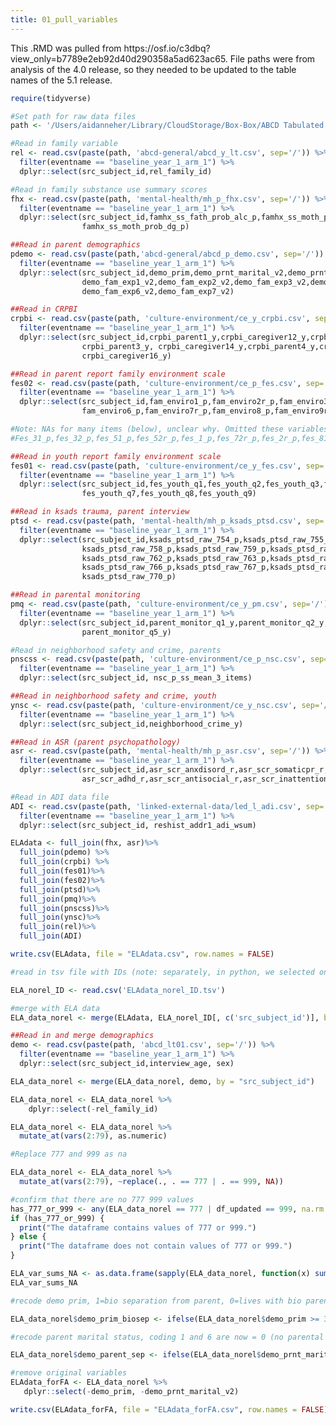 ```yaml
---
title: 01_pull_variables
---
```


This .RMD was pulled from https://osf.io/c3dbq?view_only=b7789e2eb92d40d290358a5ad623ac65. File paths were from analysis of the 4.0 release, so they needed to be updated to the table names of the 5.1 release. 

```r

require(tidyverse)

#Set path for raw data files
path <- '/Users/aidanneher/Library/CloudStorage/Box-Box/ABCD Tabulated Data/5.1/core'
```


```r
#Read in family variable
rel <- read.csv(paste(path, 'abcd-general/abcd_y_lt.csv', sep='/')) %>%
  filter(eventname == "baseline_year_1_arm_1") %>% 
  dplyr::select(src_subject_id,rel_family_id)
```

```r
#Read in family substance use summary scores
fhx <- read.csv(paste(path, 'mental-health/mh_p_fhx.csv', sep='/')) %>%
  filter(eventname == "baseline_year_1_arm_1") %>% 
  dplyr::select(src_subject_id,famhx_ss_fath_prob_alc_p,famhx_ss_moth_prob_alc_p,famhx_ss_fath_prob_dg_p,
                famhx_ss_moth_prob_dg_p)
```

```r
##Read in parent demographics
pdemo <- read.csv(paste(path,'abcd-general/abcd_p_demo.csv', sep='/')) %>%
  filter(eventname == "baseline_year_1_arm_1") %>% 
  dplyr::select(src_subject_id,demo_prim,demo_prnt_marital_v2,demo_prnt_ed_v2,demo_prtnr_ed_v2,demo_comb_income_v2,
                demo_fam_exp1_v2,demo_fam_exp2_v2,demo_fam_exp3_v2,demo_fam_exp4_v2,demo_fam_exp5_v2,
                demo_fam_exp6_v2,demo_fam_exp7_v2)
```

```r
##Read in CRPBI
crpbi <- read.csv(paste(path, 'culture-environment/ce_y_crpbi.csv', sep='/')) %>%
  filter(eventname == "baseline_year_1_arm_1") %>% 
  dplyr::select(src_subject_id,crpbi_parent1_y,crpbi_caregiver12_y,crpbi_parent2_y,crpbi_caregiver13_y,
                crpbi_parent3_y, crpbi_caregiver14_y,crpbi_parent4_y,crpbi_caregiver15_y,crpbi_parent5_y,
                crpbi_caregiver16_y)
```

```r
##Read in parent report family environment scale
fes02 <- read.csv(paste(path, 'culture-environment/ce_p_fes.csv', sep='/')) %>%
  filter(eventname == "baseline_year_1_arm_1") %>% 
  dplyr::select(src_subject_id,fam_enviro1_p,fam_enviro2r_p,fam_enviro3_p,fam_enviro4r_p,fam_enviro5_p,
                fam_enviro6_p,fam_enviro7r_p,fam_enviro8_p,fam_enviro9r_p)

#Note: NAs for many items (below), unclear why. Omitted these variables.
#Fes_31_p,fes_32_p,fes_51_p,fes_52r_p,fes_1_p,fes_72r_p,fes_2r_p,fes_81_p,fes_19_p,fes_29r_p,fes_39_p,fes_42_p,fes_49r_p,fes_59_p,fes_69_p, fes_79r_p,fes_9_p
```

```r
##Read in youth report family environment scale
fes01 <- read.csv(paste(path, 'culture-environment/ce_y_fes.csv', sep='/')) %>%
  filter(eventname == "baseline_year_1_arm_1") %>% 
  dplyr::select(src_subject_id,fes_youth_q1,fes_youth_q2,fes_youth_q3,fes_youth_q4,fes_youth_q5,fes_youth_q6,
                fes_youth_q7,fes_youth_q8,fes_youth_q9)
```

```r
##Read in ksads trauma, parent interview
ptsd <- read.csv(paste(path, 'mental-health/mh_p_ksads_ptsd.csv', sep='/')) %>%
  filter(eventname == "baseline_year_1_arm_1") %>% 
  dplyr::select(src_subject_id,ksads_ptsd_raw_754_p,ksads_ptsd_raw_755_p,ksads_ptsd_raw_756_p,ksads_ptsd_raw_757_p,
                ksads_ptsd_raw_758_p,ksads_ptsd_raw_759_p,ksads_ptsd_raw_760_p,ksads_ptsd_raw_761_p,
                ksads_ptsd_raw_762_p,ksads_ptsd_raw_763_p,ksads_ptsd_raw_764_p,ksads_ptsd_raw_765_p,
                ksads_ptsd_raw_766_p,ksads_ptsd_raw_767_p,ksads_ptsd_raw_768_p,ksads_ptsd_raw_769_p,
                ksads_ptsd_raw_770_p)
```

```r
##Read in parental monitoring
pmq <- read.csv(paste(path, 'culture-environment/ce_y_pm.csv', sep='/')) %>%
  filter(eventname == "baseline_year_1_arm_1") %>% 
  dplyr::select(src_subject_id,parent_monitor_q1_y,parent_monitor_q2_y,parent_monitor_q3_y,parent_monitor_q4_y,
                parent_monitor_q5_y)
```

```r
#Read in neighborhood safety and crime, parents
pnscss <- read.csv(paste(path, 'culture-environment/ce_p_nsc.csv', sep='/')) %>%
  filter(eventname == "baseline_year_1_arm_1") %>% 
  dplyr::select(src_subject_id, nsc_p_ss_mean_3_items)
```

```r
##Read in neighborhood safety and crime, youth
ynsc <- read.csv(paste(path, 'culture-environment/ce_y_nsc.csv', sep='/')) %>%
  filter(eventname == "baseline_year_1_arm_1") %>% 
  dplyr::select(src_subject_id,neighborhood_crime_y)
```

```r
##Read in ASR (parent psychopathology)
asr <- read.csv(paste(path, 'mental-health/mh_p_asr.csv', sep='/')) %>%
  filter(eventname == "baseline_year_1_arm_1") %>% 
  dplyr::select(src_subject_id,asr_scr_anxdisord_r,asr_scr_somaticpr_r,asr_scr_depress_r,asr_scr_avoidant_r,
                asr_scr_adhd_r,asr_scr_antisocial_r,asr_scr_inattention_r,asr_scr_hyperactive_r)
```

```r
#Read in ADI data file
ADI <- read.csv(paste(path, 'linked-external-data/led_l_adi.csv', sep='/')) %>%
  filter(eventname == "baseline_year_1_arm_1") %>% 
  dplyr::select(src_subject_id, reshist_addr1_adi_wsum)

```

```r
ELAdata <- full_join(fhx, asr)%>%
  full_join(pdemo) %>%
  full_join(crpbi) %>%
  full_join(fes01)%>%
  full_join(fes02)%>%
  full_join(ptsd)%>%
  full_join(pmq)%>%
  full_join(pnscss)%>%
  full_join(ynsc)%>%
  full_join(rel)%>%
  full_join(ADI)
```

```r
write.csv(ELAdata, file = "ELAdata.csv", row.names = FALSE)
```

```r

#read in tsv file with IDs (note: separately, in python, we selected one relative from each family, resulting in n = 9854)

ELA_norel_ID <- read.csv('ELAdata_norel_ID.tsv')

#merge with ELA data
ELA_data_norel <- merge(ELAdata, ELA_norel_ID[, c('src_subject_id')], by = "src_subject_id")

```


```r
##Read in and merge demographics
demo <- read.csv(paste(path, 'abcd_lt01.csv', sep='/')) %>%
  filter(eventname == "baseline_year_1_arm_1") %>% 
  dplyr::select(src_subject_id,interview_age, sex)

ELA_data_norel <- merge(ELA_data_norel, demo, by = "src_subject_id")
```

```r

ELA_data_norel <- ELA_data_norel %>%
    dplyr::select(-rel_family_id)
```

```r

ELA_data_norel <- ELA_data_norel %>%
  mutate_at(vars(2:79), as.numeric)

#Replace 777 and 999 as na

ELA_data_norel <- ELA_data_norel %>%
  mutate_at(vars(2:79), ~replace(., . == 777 | . == 999, NA))

#confirm that there are no 777 999 values
has_777_or_999 <- any(ELA_data_norel == 777 | df_updated == 999, na.rm = TRUE)
if (has_777_or_999) {
  print("The dataframe contains values of 777 or 999.")
} else {
  print("The dataframe does not contain values of 777 or 999.")
}
```

```r

ELA_var_sums_NA <- as.data.frame(sapply(ELA_data_norel, function(x) sum(is.na(x))))
ELA_var_sums_NA
```

```r
#recode demo prim, 1=bio separation from parent, 0=lives with bio parents

ELA_data_norel$demo_prim_biosep <- ifelse(ELA_data_norel$demo_prim >= 3,1,0)

#recode parent marital status, coding 1 and 6 are now = 0 (no parental separation) otherwise 1 (parental separation)

ELA_data_norel$demo_parent_sep <- ifelse(ELA_data_norel$demo_prnt_marital_v2 == 1 |    ELA_data_norel$demo_prnt_marital_v2 == 6, 0, 1)

#remove original variables
ELAdata_forFA <- ELA_data_norel %>%
   dplyr::select(-demo_prim, -demo_prnt_marital_v2)

```

```r
write.csv(ELAdata_forFA, file = "ELAdata_forFA.csv", row.names = FALSE)
```
